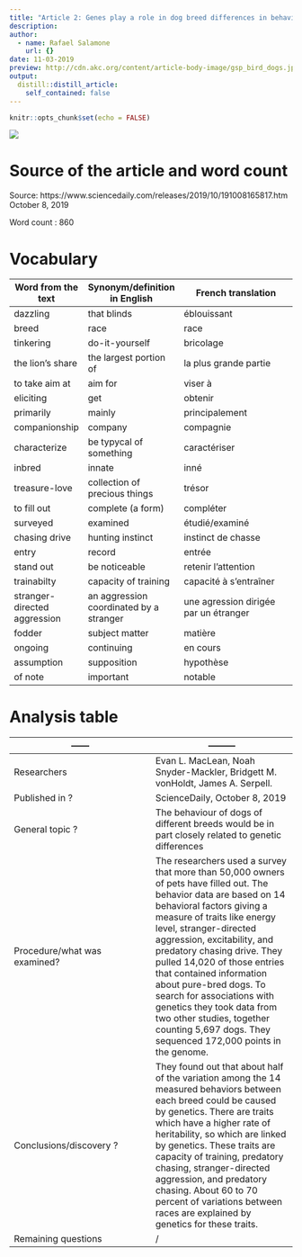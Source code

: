 ```yaml
---
title: "Article 2: Genes play a role in dog breed differences in behavior"
description: 
author:
  - name: Rafael Salamone
    url: {}
date: 11-03-2019
preview: http://cdn.akc.org/content/article-body-image/gsp_bird_dogs.jpg
output:
  distill::distill_article:
    self_contained: false
---
```


```r
knitr::opts_chunk$set(echo = FALSE)
```



![](http://cdn.akc.org/content/article-body-image/gsp_bird_dogs.jpg) 

# Source of the article and word count

Source: https://www.sciencedaily.com/releases/2019/10/191008165817.htm October 8, 2019

Word count : 860

# Vocabulary 
Word from the text | Synonym/definition in English | French translation
------------- | -------------|---------------------------------------------
dazzling| that blinds | éblouissant
breed | race | race
tinkering | do-it-yourself | bricolage
the lion's share | the largest portion of | la plus grande partie
to take aim at | aim for | viser à 
eliciting | get | obtenir 
primarily | mainly | principalement 
companionship | company | compagnie 
characterize | be typycal of something | caractériser
inbred | innate | inné
treasure-love | collection of precious things | trésor 
to fill out | complete (a form) | compléter 
surveyed | examined | étudié/examiné
chasing drive | hunting instinct | instinct de chasse
entry | record | entrée
stand out | be noticeable | retenir l'attention 
trainabilty | capacity of training | capacité à s'entraîner
stranger-directed aggression| an aggression coordinated by a stranger | une agression dirigée par un étranger
fodder | subject matter | matière 
ongoing | continuing | en cours
assumption | supposition | hypothèse
of note | important | notable
# Analysis table

------        | ---------
------------- | -------------
| Researchers | Evan L. MacLean, Noah Snyder-Mackler, Bridgett M. vonHoldt, James A. Serpell.
| Published in ? | ScienceDaily, October 8, 2019
| General topic ? | The behaviour of dogs of different breeds would be in part closely related to genetic differences 
| Procedure/what was examined? | The researchers used a survey that more than 50,000 owners of pets have filled out. The behavior data are based on 14 behavioral factors giving a measure of traits like energy level, stranger-directed aggression, excitability, and predatory chasing drive. They pulled 14,020 of those entries that contained information about pure-bred dogs. To search for associations with genetics they took data from two other studies, together counting 5,697 dogs. They sequenced 172,000 points in the genome.
| Conclusions/discovery ? |  They found out that about half of the variation among the 14 measured behaviors between each breed could be caused by genetics. There are traits which have a higher rate of heritability, so which are linked by genetics. These traits are capacity of training, predatory chasing, stranger-directed aggression, and predatory chasing. About 60 to 70 percent of variations between races are explained by genetics for these traits.
| Remaining questions | / 
